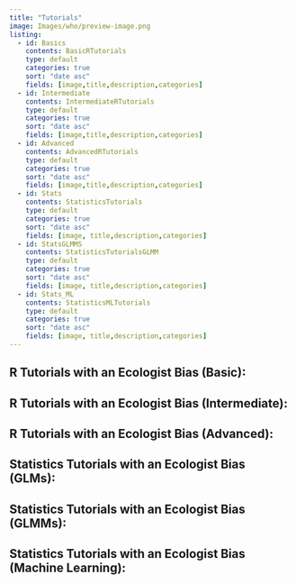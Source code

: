 ```yaml
---
title: "Tutorials"
image: Images/who/preview-image.png
listing:
  - id: Basics
    contents: BasicRTutorials
    type: default
    categories: true
    sort: "date asc"
    fields: [image,title,description,categories]
  - id: Intermediate
    contents: IntermediateRTutorials
    type: default
    categories: true
    sort: "date asc"
    fields: [image,title,description,categories]
  - id: Advanced
    contents: AdvancedRTutorials
    type: default
    categories: true
    sort: "date asc"
    fields: [image,title,description,categories]
  - id: Stats
    contents: StatisticsTutorials
    type: default
    categories: true
    sort: "date asc"
    fields: [image, title,description,categories]
  - id: StatsGLMMS
    contents: StatisticsTutorialsGLMM
    type: default
    categories: true
    sort: "date asc"
    fields: [image, title,description,categories]
  - id: Stats_ML
    contents: StatisticsMLTutorials
    type: default
    categories: true
    sort: "date asc"
    fields: [image, title,description,categories]
---
```


## R Tutorials with an Ecologist Bias (Basic):

::: {#Basics}

:::

## R Tutorials with an Ecologist Bias (Intermediate):

::: {#Intermediate}

:::

## R Tutorials with an Ecologist Bias (Advanced):

::: {#Advanced}

:::

## Statistics Tutorials with an Ecologist Bias (GLMs):

::: {#Stats}

:::

## Statistics Tutorials with an Ecologist Bias (GLMMs):

::: {#StatsGLMMS}

:::

## Statistics Tutorials with an Ecologist Bias (Machine Learning):

::: {#Stats_ML}

:::
